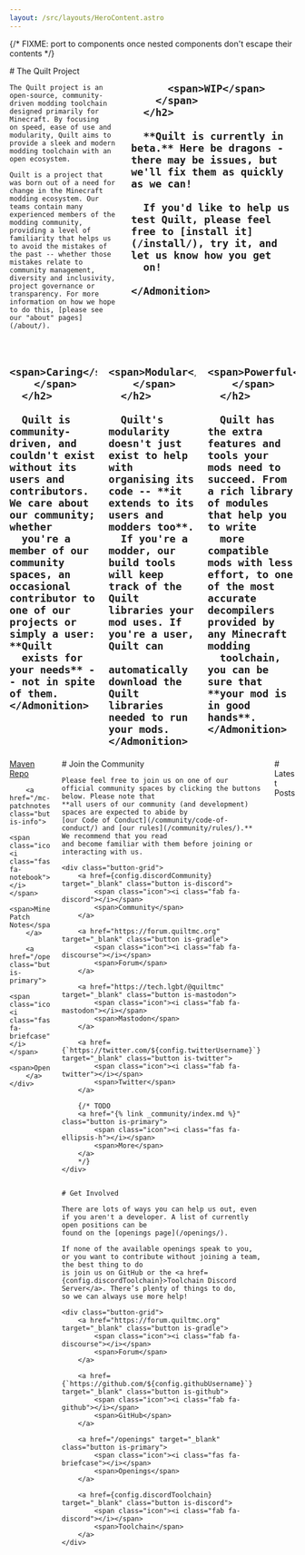```yaml
---
layout: /src/layouts/HeroContent.astro
---
```


{/*
  FIXME: port to components once nested components don't
  escape their contents
*/}

<div class="columns is-centered mb-5">
  <div class="column is-6">
    # The Quilt Project

    The Quilt project is an open-source, community-driven modding toolchain designed primarily for Minecraft. By focusing
    on speed, ease of use and modularity, Quilt aims to provide a sleek and modern modding toolchain with an open ecosystem.

    Quilt is a project that was born out of a need for change in the Minecraft modding ecosystem. Our teams contain many
    experienced members of the modding community, providing a level of familiarity that helps us to avoid the mistakes of
    the past -- whether those mistakes relate to community management, diversity and inclusivity, project governance or
    transparency. For more information on how we hope to do this, [please see our "about" pages](/about/).
  </div>
  <div class="column is-4">
    <Admonition style='danger'>
      <h2 class="has-text-centered">
        <span class="icon-text">
          <span class="icon has-text-danger mr-3">
            <i class="fas fa-warning"></i>
          </span>

          <span>WIP</span>
        </span>
      </h2>

      **Quilt is currently in beta.** Here be dragons - there may be issues, but we'll fix them as quickly as we can!

      If you'd like to help us test Quilt, please feel free to [install it](/install/), try it, and let us know how you get 
      on!
      
    </Admonition>
  </div>
</div>

<div class="columns mb-5 mt-2">
  <div class="column">
    <Admonition style="primary is-fullheight">
      <h2 class="has-text-centered">
        <span class="icon-text">
          <span class="icon has-text-primary mr-3">
            <i class="fas fa-heart"></i>
          </span>

          <span>Caring</span>
        </span>
      </h2>

      Quilt is community-driven, and couldn't exist without its users and contributors. We care about our community; whether
      you're a member of our community spaces, an occasional contributor to one of our projects or simply a user: **Quilt
      exists for your needs** -- not in spite of them.
    </Admonition>
  </div>
  <div class="column">
    <Admonition style="link has-text-left is-fullheight">
      <h2 class="has-text-centered">
        <span class="icon-text">
          <span class="icon has-text-link mr-3">
            <i class="fas fa-cubes"></i>
          </span>

          <span>Modular</span>
        </span>
      </h2>

      Quilt's modularity doesn't just exist to help with organising its code -- **it extends to its users and modders too**.
      If you're a modder, our build tools will keep track of the Quilt libraries your mod uses. If you're a user, Quilt can
      automatically download the Quilt libraries needed to run your mods.
    </Admonition>
  </div>
  <div class="column">
    <Admonition style="success has-text-left is-fullheight">
      <h2 class="has-text-centered">
        <span class="icon-text">
          <span class="icon has-text-success mr-3">
            <i class="fas fa-wrench"></i>
          </span>

          <span>Powerful</span>
        </span>
      </h2>

      Quilt has the extra features and tools your mods need to succeed. From a rich library of modules that help you to write
      more compatible mods with less effort, to one of the most accurate decompilers provided by any Minecraft modding
      toolchain, you can be sure that **your mod is in good hands**.
    </Admonition>
  </div>
</div>

<div class="columns is-centered">
  <div class="column is-10">
    <div class="button-grid">
        <a href="https://maven.quiltmc.org" target="_blank" class="button is-gradle">
            <span class="icon"><i class="fas fa-feather-pointed"></i></span>
            <span>Maven Repo</span>
        </a>

        <a href="/mc-patchnotes/" class="button is-info">
            <span class="icon"><i class="fas fa-notebook"></i></span>
            <span>Minecraft Patch Notes</span>
        </a>

        <a href="/openings/" class="button is-primary">
            <span class="icon"><i class="fas fa-briefcase"></i></span>
            <span>Openings</span>
        </a>
    </div>
  </div>
</div>

<div class="columns is-centered">
  <div class="column is-5">
    # Join the Community

    Please feel free to join us on one of our official community spaces by clicking the buttons below. Please note that 
    **all users of our community (and development) spaces are expected to abide by 
    [our Code of Conduct](/community/code-of-conduct/) and [our rules](/community/rules/).** We recommend that you read 
    and become familiar with them before joining or interacting with us.

    <div class="button-grid">
        <a href={config.discordCommunity} target="_blank" class="button is-discord">
            <span class="icon"><i class="fab fa-discord"></i></span>
            <span>Community</span>
        </a>

        <a href="https://forum.quiltmc.org" target="_blank" class="button is-gradle">
            <span class="icon"><i class="fab fa-discourse"></i></span>
            <span>Forum</span>
        </a>

        <a href="https://tech.lgbt/@quiltmc" target="_blank" class="button is-mastodon">
            <span class="icon"><i class="fab fa-mastodon"></i></span> 
            <span>Mastodon</span>
        </a>

        <a href={`https://twitter.com/${config.twitterUsername}`} target="_blank" class="button is-twitter">
            <span class="icon"><i class="fab fa-twitter"></i></span> 
            <span>Twitter</span>
        </a>

        {/* TODO
        <a href="{% link _community/index.md %}" class="button is-primary">
            <span class="icon"><i class="fas fa-ellipsis-h"></i></span> 
            <span>More</span>
        </a>
        */}
    </div>


    # Get Involved

    There are lots of ways you can help us out, even if you aren't a developer. A list of currently open positions can be 
    found on the [openings page](/openings/).

    If none of the available openings speak to you, or you want to contribute without joining a team, the best thing to do 
    is join us on GitHub or the <a href={config.discordToolchain}>Toolchain Discord Server</a>. There’s plenty of things to do, 
    so we can always use more help!

    <div class="button-grid">
        <a href="https://forum.quiltmc.org" target="_blank" class="button is-gradle">
            <span class="icon"><i class="fab fa-discourse"></i></span>
            <span>Forum</span>
        </a>

        <a href={`https://github.com/${config.githubUsername}`} target="_blank" class="button is-github">
            <span class="icon"><i class="fab fa-github"></i></span>
            <span>GitHub</span>
        </a>

        <a href="/openings" target="_blank" class="button is-primary">
            <span class="icon"><i class="fas fa-briefcase"></i></span>
            <span>Openings</span>
        </a>

        <a href={config.discordToolchain} target="_blank" class="button is-discord">
            <span class="icon"><i class="fab fa-discord"></i></span>
            <span>Toolchain</span>
        </a>
    </div>
  </div>
  <div class="column is-5">
    # Latest Posts
    <LatestPosts />
  </div>
</div>